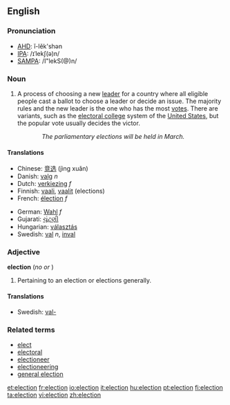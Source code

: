 {{wikipedia}}
==English==

===Pronunciation===
*[[w:AHD|AHD]]: ĭ-lĕk'shən
*[[w:IPA|IPA]]: /ɪˈlekʃ(ə)n/
*[[w:SAMPA|SAMPA]]: /I"lekS(@)n/

===Noun===
{{en-noun-reg}}

# A process of choosing a new [[leader]] for a country where all eligible people cast a ballot to choose a leader or decide an issue.  The majority rules and the new leader is the one who has the most [[vote]]s.  There are variants, such as the [[electoral college]] system of the [[United States]], but the popular vote usually decides the victor.
::''The parliamentary elections will be held in March.''

====Translations====
{{top}}
*Chinese: [[竞选]] (jìng xuǎn)
*Danish: [[valg]] ''n''
*Dutch: [[verkiezing]] ''f''
*Finnish: [[vaali]], [[vaalit]] (elections)
*French: [[élection]] ''f''
{{mid}}
*German: [[Wahl]] ''f''
*Gujarati: [[ચૂંટણી]]
*Hungarian: [[választás]]
*Swedish: [[val]] ''n'', [[inval]]
{{bottom}}

===Adjective===
'''election'''  (''no'' {{compar}} ''or'' {{superl}})

# Pertaining to an election or elections generally.

====Translations====
*Swedish: [[val-]]

===Related terms===
*[[elect]]
*[[electoral]]
*[[electioneer]]
*[[electioneering]]
*[[general election]]

[[et:election]]
[[fr:election]]
[[io:election]]
[[it:election]]
[[hu:election]]
[[pt:election]]
[[fi:election]]
[[ta:election]]
[[vi:election]]
[[zh:election]]